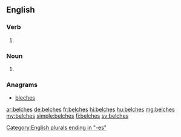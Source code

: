 ==English==

===Verb===
{{head|en|verb form}}

# {{en-third-person singular of|belch}}

===Noun===
{{head|en|noun plural form}}

# {{plural of|belch|lang=en}}

===Anagrams===
* [[bleches#English|bleches]]

[[Category:English plurals ending in "-es"]]

[[ar:belches]]
[[de:belches]]
[[fr:belches]]
[[hi:belches]]
[[hu:belches]]
[[mg:belches]]
[[my:belches]]
[[simple:belches]]
[[fi:belches]]
[[sv:belches]]